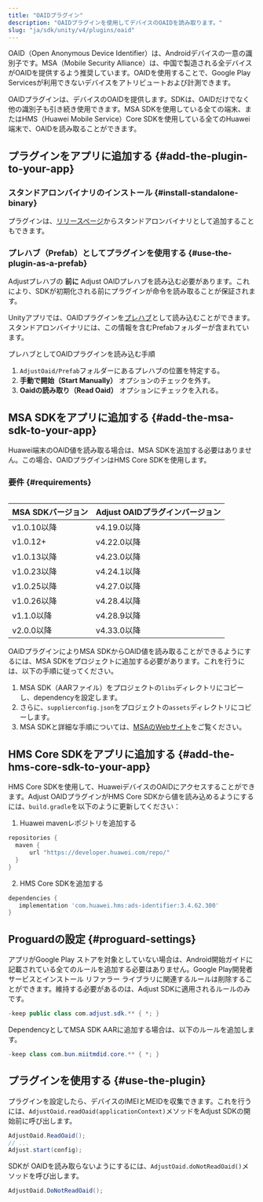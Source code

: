 ```yaml
---
title: "OAIDプラグイン"
description: "OAIDプラグインを使用してデバイスのOAIDを読み取ります。"
slug: "ja/sdk/unity/v4/plugins/oaid"
---
```


OAID（Open Anonymous Device Identifier）は、Androidデバイスの一意の識別子です。MSA（Mobile Security Alliance）は、中国で製造される全デバイスがOAIDを提供するよう推奨しています。OAIDを使用することで、Google Play Servicesが利用できないデバイスをアトリビュートおよび計測できます。

OAIDプラグインは、デバイスのOAIDを提供します。SDKは、OAIDだけでなく他の識別子も引き続き使用できます。MSA SDKを使用している全ての端末、またはHMS（Huawei Mobile Service）Core SDKを使用している全てのHuawei端末で、OAIDを読み取ることができます。

## プラグインをアプリに追加する {#add-the-plugin-to-your-app}

### スタンドアロンバイナリのインストール {#install-standalone-binary}

プラグインは、[リリースページ](https://github.com/adjust/android_sdk/releases)からスタンドアロンバイナリとして追加することもできます。

### プレハブ（Prefab）としてプラグインを使用する {#use-the-plugin-as-a-prefab}

<Callout type="note">

Adjustプレハブの **前に** Adjust OAIDプレハブを読み込む必要があります。これにより、SDKが初期化される前にプラグインが命令を読み取ることが保証されます。

</Callout>

Unityアプリでは、OAIDプラグインを[プレハブ](https://docs.unity3d.com/Manual/Prefabs.html)として読み込むことができます。スタンドアロンバイナリには、この情報を含むPrefabフォルダーが含まれています。

プレハブとしてOAIDプラグインを読み込む手順

1. `AdjustOaid/Prefab`フォルダーにあるプレハブの位置を特定する。
2. **手動で開始（Start Manually）** オプションのチェックを外す。
3. **Oaidの読み取り（Read Oaid）** オプションにチェックを入れる。

## MSA SDKをアプリに追加する {#add-the-msa-sdk-to-your-app}

<Callout type="note">

Huawei端末のOAID値を読み取る場合は、MSA SDKを追加する必要はありません。この場合、OAIDプラグインはHMS Core SDKを使用します。

</Callout>

### 要件 {#requirements}

<Table>

| MSA SDKバージョン | Adjust OAIDプラグインバージョン |
| ----------------- | ------------------------------- |
| v1\.0\.10以降     | v4\.19\.0以降                   |
| v1\.0\.12\+       | v4\.22\.0以降                   |
| v1\.0\.13以降     | v4\.23\.0以降                   |
| v1\.0\.23以降     | v4\.24\.1以降                   |
| v1\.0\.25以降     | v4\.27\.0以降                   |
| v1\.0\.26以降     | v4\.28\.4以降                   |
| v1\.1\.0以降      | v4\.28\.9以降                   |
| v2\.0\.0以降      | v4\.33\.0以降                   |

</Table>

OAIDプラグインによりMSA SDKからOAID値を読み取ることができるようにするには、MSA SDKをプロジェクトに追加する必要があります。これを行うには、以下の手順に従ってください。

1. MSA SDK（AARファイル）をプロジェクトの`libs`ディレクトリにコピーし、dependencyを設定します。
2. さらに、`supplierconfig.json`をプロジェクトの`assets`ディレクトリにコピーします。
3. MSA SDKと詳細な手順については、[MSAのWebサイト](http://www.msa-alliance.cn/col.jsp?id=120)をご覧ください。

## HMS Core SDKをアプリに追加する {#add-the-hms-core-sdk-to-your-app}

HMS Core SDKを使用して、HuaweiデバイスのOAIDにアクセスすることができます。Adjust OAIDプラグインがHMS Core SDKから値を読み込めるようにするには、`build.gradle`を以下のように更新してください：

1. Huawei mavenレポジトリを追加する

<CodeBlock title="build.gradle">

```groovy
repositories {
  maven {
      url "https://developer.huawei.com/repo/"
  }
}

```

</CodeBlock>

2. HMS Core SDKを追加する

<CodeBlock title="build.gradle">

```groovy
dependencies {
   implementation 'com.huawei.hms:ads-identifier:3.4.62.300'
}

```

</CodeBlock>

## Proguardの設定 {#proguard-settings}

アプリがGoogle Play ストアを対象としていない場合は、Android開始ガイドに記載されている全てのルールを追加する必要はありません。Google Play開発者サービスとインストール リファラー ライブラリに関連するルールは削除することができます。維持する必要があるのは、Adjust SDKに適用されるルールのみです。

<CodeBlock title="Proguard.pro">

```java
-keep public class com.adjust.sdk.** { *; }
```

</CodeBlock>

DependencyとしてMSA SDK AARに追加する場合は、以下のルールを追加します。

<CodeBlock title="Proguard.pro">

```java
-keep class com.bun.miitmdid.core.** { *; }
```

</CodeBlock>

## プラグインを使用する {#use-the-plugin}

プラグインを設定したら、デバイスのIMEIとMEIDを収集できます。これを行うには、`AdjustOaid.readOaid(applicationContext)`メソッドをAdjust SDKの開始前に呼び出します。

```cs
AdjustOaid.ReadOaid();
// ...
Adjust.start(config);
```

SDKが OAIDを読み取らないようにするには、`AdjustOaid.doNotReadOaid()`メソッドを呼び出します。

```cs
AdjustOaid.DoNotReadOaid();
```
